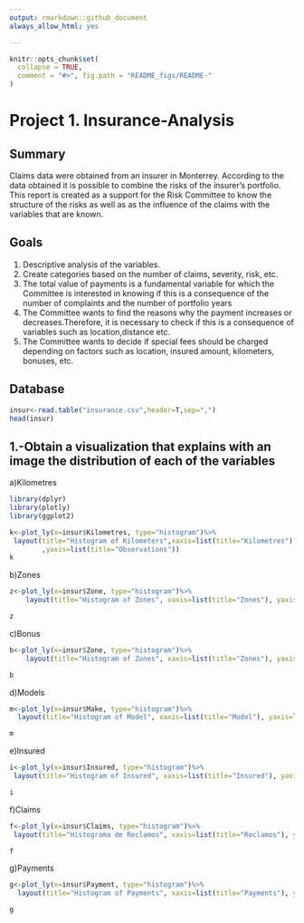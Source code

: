 ```yaml
---
output: rmarkdown::github_document
always_allow_html: yes

---
```


<!-- README.md is generated from README.Rmd. Please edit that file -->

```r
knitr::opts_chunk$set(
  collapse = TRUE,
  comment = "#>", fig.path = "README_figs/README-"
)
```

# Project 1. Insurance-Analysis

<!-- badges: start -->
<!-- badges: end -->

## Summary
Claims data were obtained from an insurer in Monterrey. According to the
data obtained it is possible to combine the risks of the insurer's portfolio. This report is
created as a support for the Risk Committee to know the structure of the risks as well as
as the influence of the claims with the variables that are known.

## Goals
1. Descriptive analysis of the variables.
2. Create categories based on the number of claims, severity, risk, etc.
3. The total value of payments is a fundamental variable for which the Committee is interested
in knowing if this is a consequence of the number of complaints and the number of
portfolio years
4. The Committee wants to find the reasons why the payment increases or decreases.Therefore, it is necessary to check if this is a consequence of variables such as location,distance etc.
5. The Committee wants to decide if special fees should be charged depending on factors
such as location, insured amount, kilometers, bonuses, etc.

## Database

```r
insur<-read.table("insurance.csv",header=T,sep=",")
head(insur)

```
## 1.-Obtain a visualization that explains with an image the distribution of each of the variables

a)Kilometres


```r

library(dplyr)
library(plotly)
library(ggplot2)

k<-plot_ly(x=insur$Kilometres, type="histogram")%>%
 layout(title="Histogram of Kilometers",xaxis=list(title="Kilometres")
        ,yaxis=list(title="Observations"))
k
```

b)Zones

```r

z<-plot_ly(x=insur$Zone, type="histogram")%>%
    layout(title="Histogram of Zones", xaxis=list(title="Zones"), yaxis=list(title="Observations"))

z
```


c)Bonus



```r

b<-plot_ly(x=insur$Zone, type="histogram")%>%
    layout(title="Histogram of Zones", xaxis=list(title="Zones"), yaxis=list(title="Observations"))

b
```


d)Models



```r

m<-plot_ly(x=insur$Make, type="histogram")%>%
  layout(title="Histogram of Model", xaxis=list(title="Model"), yaxis=list(title="Observations"))

m
```


e)Insured



```r

i<-plot_ly(x=insur$Insured, type="histogram")%>%
 layout(title="Histogram of Insured", xaxis=list(title="Insured"), yaxis=list(title="Observations"))

i
```


f)Claims



```r

f<-plot_ly(x=insur$Claims, type="histogram")%>%
 layout(title="Histograma de Reclamos", xaxis=list(title="Reclamos"), yaxis=list(title="Observaciones"))

f
```


g)Payments


```r

g<-plot_ly(x=insur$Payment, type="histogram")%>%
  layout(title="Histogram of Payments", xaxis=list(title="Payments"), yaxis=list(title="Observations"))

g
```


